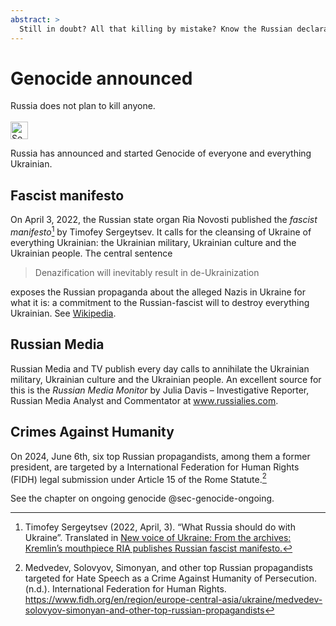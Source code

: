 ---
abstract: > 
  Still in doubt? All that killing by mistake? Know the Russian declarations of intent on genocide in Ukraine.
---

# Genocide announced {#sec-genocide-announced}

::: {.callout-caution title="Myth"}
Russia does not plan to kill anyone.
[<br></br>![Search for topic in EUvsDisinfo](../all_common_img/EUvsDisinfo_400x240.jpg){height=2em}](https://euvsdisinfo.eu/disinformation-cases/?text=denazification%20genocide&sort=relevance)
:::

::: {.callout-tip title="Truth"}
Russia has announced and started Genocide of everyone and everything Ukrainian.
:::

## Fascist manifesto

On April 3, 2022, the Russian state organ Ria Novosti published the *fascist manifesto*[^genocide-announced-2] by Timofey Sergeytsev. It calls for the cleansing of Ukraine of everything Ukrainian: the Ukrainian military, Ukrainian culture and the Ukrainian people. The central sentence

> Denazification will inevitably result in de-Ukrainization

exposes the Russian propaganda about the alleged Nazis in Ukraine for what it is: a commitment to the Russian-fascist will to destroy everything Ukrainian. See [Wikipedia](https://en.wikipedia.org/wiki/What_Russia_Should_Do_with_Ukraine). 


## Russian Media

Russian Media and TV publish every day calls to annihilate the Ukrainian military, Ukrainian culture and the Ukrainian people. An excellent source for this is the *Russian Media Monitor* by Julia Davis – Investigative Reporter, Russian Media Analyst and Commentator at [www.russialies.com](http://www.russialies.com).


## Crimes Against Humanity

On 2024, June 6th, six top Russian propagandists, among them a former president, are targeted by a International Federation for Human Rights (FIDH) legal submission under Article 15 of the Rome Statute.[^genocide-announced-1]

See the chapter on ongoing genocide @sec-genocide-ongoing.


[^genocide-announced-2]:  Timofey Sergeytsev (2022, April, 3). “What Russia should do with Ukraine”. Translated in [New voice of Ukraine: From the archives: Kremlin’s mouthpiece RIA publishes Russian fascist manifesto.](https://english.nv.ua/nation/kremlin-s-mouthpiece-ria-publishes-russian-fascist-manifesto-50231047.html) 

[^genocide-announced-1]:  Medvedev, Solovyov, Simonyan, and other top Russian propagandists targeted for Hate Speech as a Crime Against Humanity of Persecution. (n.d.). International Federation for Human Rights. [https://www.fidh.org/en/region/europe-central-asia/ukraine/medvedev-solovyov-simonyan-and-other-top-russian-propagandists](https://www.fidh.org/en/region/europe-central-asia/ukraine/medvedev-solovyov-simonyan-and-other-top-russian-propagandists)

